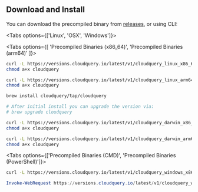 
## Download and Install

You can download the precompiled binary from [releases](https://github.com/cloudquery/cloudquery/releases), or using CLI:

<Tabs options={['Linux', 'OSX', 'Windows']}>

<Tab>

<Tabs options={[ 'Precompiled Binaries (x86_64)', 'Precompiled Binaries (arm64)' ]}>

<Tab>

```bash
curl -L https://versions.cloudquery.io/latest/v1/cloudquery_linux_x86_64 -o cloudquery
chmod a+x cloudquery
```

</Tab>

<Tab>

```bash
curl -L https://versions.cloudquery.io/latest/v1/cloudquery_linux_arm64 -o cloudquery
chmod a+x cloudquery
```

</Tab>

</Tabs>

</Tab>

<Tab>
<Tabs options={['Homebrew', 'Precompiled Binaries (x86_64)', 'Precompiled Binaries (arm64)']}>
<Tab>

```bash
brew install cloudquery/tap/cloudquery

# After initial install you can upgrade the version via:
# brew upgrade cloudquery
```

</Tab>

<Tab>

```bash
curl -L https://versions.cloudquery.io/latest/v1/cloudquery_darwin_x86_64 -o cloudquery
chmod a+x cloudquery
```

</Tab>

<Tab>

```bash
curl -L https://versions.cloudquery.io/latest/v1/cloudquery_darwin_arm64 -o cloudquery
chmod a+x cloudquery
```

</Tab>

</Tabs>

</Tab>

<Tab>

<Tabs options={['Precompiled Binaries (CMD)', 'Precompiled Binaries (PowerShell)']}>

<Tab>

```bash
curl -L https://versions.cloudquery.io/latest/v1/cloudquery_windows_x86_64.exe -o cloudquery.exe
```

</Tab>

<Tab>

```powershell
Invoke-WebRequest https://versions.cloudquery.io/latest/v1/cloudquery_windows_x86_64.exe -o cloudquery.exe
```

</Tab>

</Tabs>

</Tab>

</Tabs>
